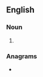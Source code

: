 ==English==

===Noun===
{{head|en|noun plural form}}

# {{plural of|bookcase|lang=en}}

===Anagrams===
* {{anagrams|en|case books|case-books|casebooks}}